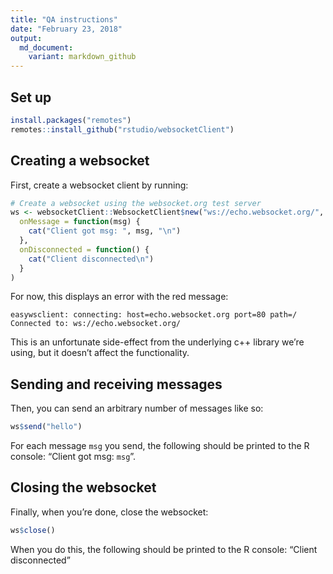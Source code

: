 ```yaml
---
title: "QA instructions"
date: "February 23, 2018"
output:
  md_document:
    variant: markdown_github
---
```


## Set up

```r
install.packages("remotes")
remotes::install_github("rstudio/websocketClient")
```

## Creating a websocket
First, create a websocket client by running:

```r
# Create a websocket using the websocket.org test server
ws <- websocketClient::WebsocketClient$new("ws://echo.websocket.org/",
  onMessage = function(msg) {
    cat("Client got msg: ", msg, "\n")
  },
  onDisconnected = function() {
    cat("Client disconnected\n")
  }
)
```

For now, this displays an error with the red message:

```
easywsclient: connecting: host=echo.websocket.org port=80 path=/
Connected to: ws://echo.websocket.org/
```

This is an unfortunate side-effect from the underlying c++ library we're using, but it doesn't affect the functionality.

## Sending and receiving messages

Then, you can send an arbitrary number of messages like so:

```r
ws$send("hello")
```

For each message `msg` you send, the following should be printed to the R console: "Client got msg: `msg`".

## Closing the websocket

Finally, when you're done, close the websocket:

```r
ws$close()
```

When you do this, the following should be printed to the R console: "Client disconnected"
